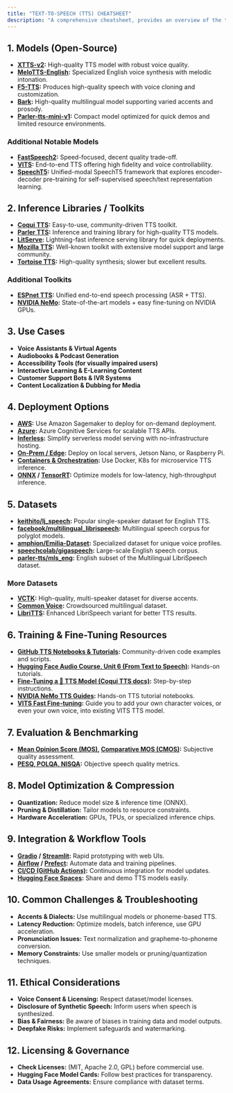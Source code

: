 ```yaml
---
title: "TEXT-TO-SPEECH (TTS) CHEATSHEET"
description: "A comprehensive cheatsheet, provides an overview of the top open-source TTS models, inference libraries, training resources, and more to help you get started with or enhance your TTS projects."
--- 
```


## 1. Models (Open-Source)

- **[XTTS-v2](https://huggingface.co/coqui/XTTS-v2):** High-quality TTS model with robust voice quality.
- **[MeloTTS-English](https://huggingface.co/myshell-ai/MeloTTS-English):** Specialized English voice synthesis with melodic intonation.
- **[F5-TTS](https://huggingface.co/SWivid/F5-TTS):** Produces high-quality speech with voice cloning and customization.
- **[Bark](https://huggingface.co/suno/bark):** High-quality multilingual model supporting varied accents and prosody.
- **[Parler-tts-mini-v1](https://huggingface.co/parler-tts/parler-tts-mini-v1):** Compact model optimized for quick demos and limited resource environments.

### Additional Notable Models

- **[FastSpeech2](https://huggingface.co/facebook/fastspeech2-en-ljspeech):** Speed-focused, decent quality trade-off.
- **[VITS](https://github.com/jaywalnut310/vits):** End-to-end TTS offering high fidelity and voice controllability.
- **[SpeechT5](https://huggingface.co/microsoft/speecht5_tts):** Unified-modal SpeechT5 framework that explores encoder-decoder pre-training for self-supervised speech/text representation learning.

## 2. Inference Libraries / Toolkits

- **[Coqui TTS](https://github.com/coqui-ai/TTS):** Easy-to-use, community-driven TTS toolkit.
- **[Parler TTS](https://github.com/huggingface/parler-tts):** Inference and training library for high-quality TTS models.
- **[LitServe](https://github.com/Lightning-AI/LitServe):** Lightning-fast inference serving library for quick deployments.
- **[Mozilla TTS](https://github.com/mozilla/TTS):** Well-known toolkit with extensive model support and large community.
- **[Tortoise TTS](https://github.com/neonbjb/tortoise-tts):** High-quality synthesis; slower but excellent results.

### Additional Toolkits

- **[ESPnet TTS](https://github.com/espnet/espnet):** Unified end-to-end speech processing (ASR + TTS).
- **[NVIDIA NeMo](https://github.com/NVIDIA/NeMo):** State-of-the-art models + easy fine-tuning on NVIDIA GPUs.

## 3. Use Cases

- **Voice Assistants & Virtual Agents**
- **Audiobooks & Podcast Generation**
- **Accessibility Tools (for visually impaired users)**
- **Interactive Learning & E-Learning Content**
- **Customer Support Bots & IVR Systems**
- **Content Localization & Dubbing for Media**

## 4. Deployment Options

- **[AWS](https://aws.amazon.com/sagemaker/):** Use Amazon Sagemaker to deploy for on-demand deployment.
- **[Azure](https://azure.microsoft.com/en-in/free/machine-learning/search/):** Azure Cognitive Services for scalable TTS APIs.
- **[Inferless](https://www.inferless.com/):** Simplify serverless model serving with no-infrastructure hosting.
- **[On-Prem / Edge](https://www.coursera.org/articles/edge-computing-vs-cloud-computing):** Deploy on local servers, Jetson Nano, or Raspberry Pi.
- **[Containers & Orchestration](https://www.datacamp.com/tutorial/containerization-docker-and-kubernetes-for-machine-learning):** Use Docker, K8s for microservice TTS inference.
- **[ONNX](https://onnx.ai/) / [TensorRT](https://docs.nvidia.com/deeplearning/tensorrt/quick-start-guide/index.html):** Optimize models for low-latency, high-throughput inference.

## 5. Datasets

- **[keithito/lj_speech](https://huggingface.co/datasets/keithito/LJ-Speech-Dataset):** Popular single-speaker dataset for English TTS.
- **[facebook/multilingual_librispeech](https://huggingface.co/datasets/facebook/multilingual_librispeech):** Multilingual speech corpus for polyglot models.
- **[amphion/Emilia-Dataset](https://huggingface.co/datasets/amphion/Emilia-Dataset):** Specialized dataset for unique voice profiles.
- **[speechcolab/gigaspeech](https://huggingface.co/datasets/speechcolab/gigaspeech):** Large-scale English speech corpus.
- **[parler-tts/mls_eng](https://huggingface.co/datasets/parler-tts/mls_eng):** English subset of the Multilingual LibriSpeech dataset.

### More Datasets

- **[VCTK](https://huggingface.co/datasets/CSTR-Edinburgh/vctk):** High-quality, multi-speaker dataset for diverse accents.
- **[Common Voice](https://huggingface.co/datasets/legacy-datasets/common_voice):** Crowdsourced multilingual dataset.
- **[LibriTTS](https://huggingface.co/datasets/mythicinfinity/libritts):** Enhanced LibriSpeech variant for better TTS results.

## 6. Training & Fine-Tuning Resources

- **[GitHub TTS Notebooks & Tutorials](https://github.com/mozilla/TTS/wiki/TTS-Notebooks-and-Tutorials):** Community-driven code examples and scripts.
- **[Hugging Face Audio Course, Unit 6 (From Text to Speech)](https://huggingface.co/learn/audio-course/en/chapter6/introduction):** Hands-on tutorials.
- **[Fine-Tuning a 🐸 TTS Model (Coqui TTS docs)](https://docs.coqui.ai/en/latest/finetuning.html):** Step-by-step instructions.
- **[NVIDIA NeMo TTS Guides](https://github.com/NVIDIA/NeMo/tree/stable/tutorials/tts):** Hands-on TTS tutorial notebooks.
- **[VITS Fast Fine-tuning](https://github.com/Plachtaa/VITS-fast-fine-tuning):** Guide you to add your own character voices, or even your own voice, into existing VITS TTS model.

## 7. Evaluation & Benchmarking

- **[Mean Opinion Score (MOS)](https://en.wikipedia.org/wiki/Mean_opinion_score), [Comparative MOS (CMOS)](https://techcommunity.microsoft.com/blog/azure-ai-services-blog/new-technical-research-is-advancing-azure%E2%80%99s-neural-text-to-speech-service/3499414#:~:text=Comparative%20MOS%20(CMOS)):** Subjective quality assessment.
- **[PESQ, POLQA, NISQA](https://picovoice.ai/blog/speech-quality/):** Objective speech quality metrics.

## 8. Model Optimization & Compression

- **Quantization:** Reduce model size & inference time (ONNX).
- **Pruning & Distillation:** Tailor models to resource constraints.
- **Hardware Acceleration:** GPUs, TPUs, or specialized inference chips.

## 9. Integration & Workflow Tools

- **[Gradio](https://www.gradio.app/) / [Streamlit](https://streamlit.io/):** Rapid prototyping with web UIs.
- **[Airflow](https://airflow.apache.org/) / [Prefect](https://www.prefect.io/):** Automate data and training pipelines.
- **[CI/CD (GitHub Actions)](https://docs.github.com/en/actions/about-github-actions/understanding-github-actions):** Continuous integration for model updates.
- **[Hugging Face Spaces](https://huggingface.co/spaces):** Share and demo TTS models easily.

## 10. Common Challenges & Troubleshooting

- **Accents & Dialects:** Use multilingual models or phoneme-based TTS.
- **Latency Reduction:** Optimize models, batch inference, use GPU acceleration.
- **Pronunciation Issues:** Text normalization and grapheme-to-phoneme conversion.
- **Memory Constraints:** Use smaller models or pruning/quantization techniques.

## 11. Ethical Considerations

- **Voice Consent & Licensing:** Respect dataset/model licenses.
- **Disclosure of Synthetic Speech:** Inform users when speech is synthesized.
- **Bias & Fairness:** Be aware of biases in training data and model outputs.
- **Deepfake Risks:** Implement safeguards and watermarking.

## 12. Licensing & Governance

- **Check Licenses:** (MIT, Apache 2.0, GPL) before commercial use.
- **Hugging Face Model Cards:** Follow best practices for transparency.
- **Data Usage Agreements:** Ensure compliance with dataset terms.



